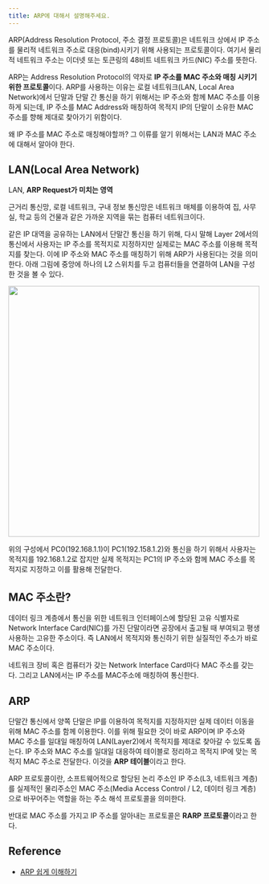 ```yaml
---
title: ARP에 대해서 설명해주세요.
---
```



ARP(Address Resolution Protocol, 주소 결정 프로토콜)은 네트워크 상에서 IP 주소를
물리적 네트워크 주소로 대응(bind)시키기 위해 사용되는 프로토콜이다.
여기서 물리적 네트워크 주소는 이더넷 또는 토큰링의 48비트 네트워크 카드(NIC) 주소를 뜻한다.

ARP는 Address Resolution Protocol의 약자로 **IP 주소를 MAC 주소와 매칭 시키기 위한
프로토콜**이다. ARP를 사용하는 이유는 로컬 네트워크(LAN, Local Area Network)에서 단말과
단말 간 통신을 하기 위해서는 IP 주소와 함께 MAC 주소를 이용하게 되는데, IP 주소를 MAC
Address와 매칭하여 목적지 IP의 단말이 소유한 MAC 주소를 향해 제대로 찾아가기 위함이다.

왜 IP 주소를 MAC 주소로 매칭해야할까? 그 이류를 알기 위해서는 LAN과 MAC 주소에 대해서
알아야 한다.

## LAN(Local Area Network)

LAN, **ARP Request가 미치는 영역**

근거리 통신망, 로컬 네트워크, 구내 정보 통신망은 네트워크 매체를 이용하여 집, 사무실, 학교 등의
건물과 같은 가까운 지역을 묶는 컴퓨터 네트워크이다.

같은 IP 대역을 공유하는 LAN에서 단말간 통신을 하기 위해, 다시 말해 Layer 2에서의 통신에서
사용자는 IP 주소를 목적지로 지정하지만 실제로는 MAC 주소를 이용해 목적지를 찾는다. 이에 IP 주소와
MAC 주소를 매칭하기 위해 ARP가 사용된다는 것을 의미한다. 아래 그림에 중앙에 하나의 L2 스위치를 두고
컴퓨터들을 연결하여 LAN을 구성한 것을 볼 수 있다.

<Image
  width="500px"
  src="https://user-images.githubusercontent.com/63354527/230247649-c1ac9d7d-4ed9-41db-b21f-968271f09b67.png"
/>

위의 구성에서 PC0(192.168.1.1)이 PC1(192.158.1.2)와 통신을 하기 위해서 사용자는 목적지를
192.168.1.2로 잡지만 실제 목적지는 PC1의 IP 주소와 함께 MAC 주소를 목적지로 지정하고 이를 활용해 전달한다.

## MAC 주소란?

데이터 링크 계층에서 통신을 위한 네트워크 인터페이스에 할당된 고유 식별자로 Network Interface Card(NIC)를 가진
단말이라면 공장에서 출고될 때 부여되고 평생 사용하는 고유한 주소이다. 즉 LAN에서 목적지와 통신하기 위한 실질적인 주소가
바로 MAC 주소이다.

네트워크 장비 혹은 컴퓨터가 갖는 Network Interface Card마다 MAC 주소를 갖는다. 그리고 LAN에서는 IP 주소를 MAC주소에
매칭하여 통신한다.

## ARP

단말간 통신에서 양쪽 단말은 IP를 이용하여 목적지를 지정하지만 실제 데이터 이동을 위해 MAC 주소를
함께 이용한다. 이를 위해 필요한 것이 바로 ARP이며 IP 주소와 MAC 주소를 일대일 매칭하여 LAN(Layer2)에서
목적지를 제대로 찾아갈 수 있도록 돕는다. IP 주소와 MAC 주소를 일대일 대응하여 테이블로 정리하고
목적지 IP에 맞는 목적지 MAC 주소로 전달한다. 이것을 **ARP 테이블**이라고 한다.

ARP 프로토콜이란, 소프트웨어적으로 할당된 논리 주소인 IP 주소(L3, 네트워크 계층)를
실제적인 물리주소인 MAC 주소(Media Access Control / L2, 데이터 링크 계층)으로
바꾸어주는 역할을 하는 주소 해석 프로토콜을 의미한다.

반대로 MAC 주소를 가지고 IP 주소를 알아내는 프로토콜은 **RARP 프로토콜**이라고 한다.

## Reference

- [ARP 쉽게 이해하기](https://aws-hyoh.tistory.com/entry/ARP-%EC%89%BD%EA%B2%8C-%EC%9D%B4%ED%95%B4%ED%95%98%EA%B8%B0)
